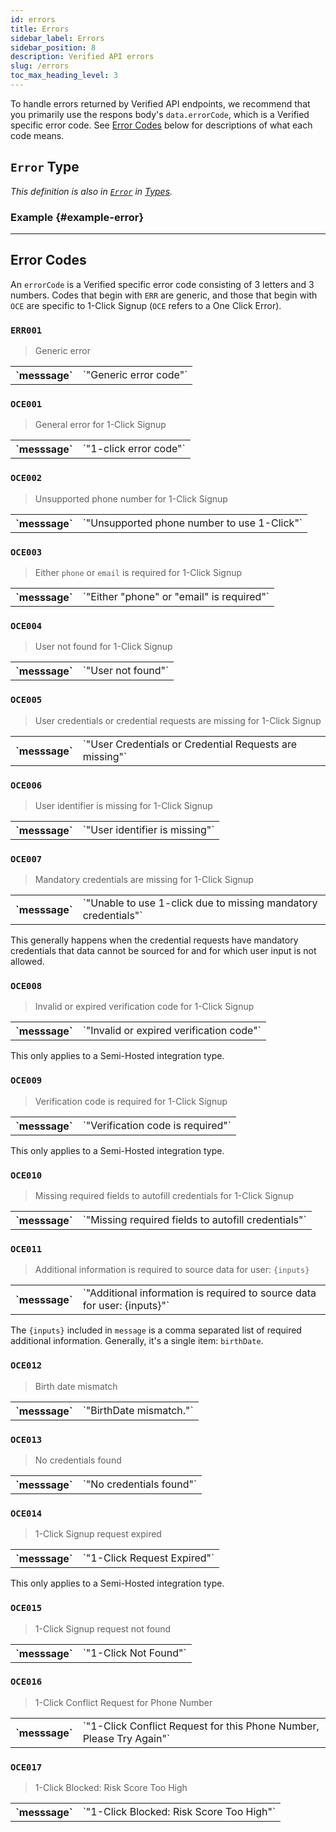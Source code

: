 ```yaml
---
id: errors
title: Errors
sidebar_label: Errors
sidebar_position: 8
description: Verified API errors
slug: /errors
toc_max_heading_level: 3
---
```




To handle errors returned by Verified API endpoints, we recommend that you primarily use the respons body's `data.errorCode`, which is a Verified specific error code. See [Error Codes](#error-codes) below for descriptions of what each code means.


## `Error` Type

_This definition is also in [`Error`](./types#error) in [Types](./types)._

<ErrorType/>


### Example {#example-error}

<ErrorExampleOce011/>

---

## Error Codes

An `errorCode` is a Verified specific error code consisting of 3 letters and 3 numbers. Codes that begin with `ERR` are generic, and those that begin with `OCE` are specific to 1-Click Signup (`OCE` refers to a One Click Error).


### `ERR001`

> Generic error

<table>
    <tr>
        <th>`messsage`</th>
        <td>`"Generic error code"`</td>
    </tr>
</table>


### `OCE001`

> General error for 1-Click Signup

<table>
    <tr>
        <th>`messsage`</th>
        <td>`"1-click error code"`</td>
    </tr>
</table>


### `OCE002`

> Unsupported phone number for 1-Click Signup

<table>
    <tr>
        <th>`messsage`</th>
        <td>`"Unsupported phone number to use 1-Click"`</td>
    </tr>
</table>


### `OCE003`

> Either `phone` or `email` is required for 1-Click Signup

<table>
    <tr>
        <th>`messsage`</th>
        <td>`"Either "phone" or "email" is required"`</td>
    </tr>
</table>


### `OCE004`

> User not found for 1-Click Signup

<table>
    <tr>
        <th>`messsage`</th>
        <td>`"User not found"`</td>
    </tr>
</table>


### `OCE005`

> User credentials or credential requests are missing for 1-Click Signup

<table>
    <tr>
        <th>`messsage`</th>
        <td>`"User Credentials or Credential Requests are missing"`</td>
    </tr>
</table>


### `OCE006`

> User identifier is missing for 1-Click Signup

<table>
    <tr>
        <th>`messsage`</th>
        <td>`"User identifier is missing"`</td>
    </tr>
</table>


### `OCE007`

> Mandatory credentials are missing for 1-Click Signup

<table>
    <tr>
        <th>`messsage`</th>
        <td>`"Unable to use 1-click due to missing mandatory credentials"`</td>
    </tr>
</table>

This generally happens  when the credential requests have mandatory credentials that data cannot be sourced for and for which user input is not allowed.


### `OCE008`

> Invalid or expired verification code for 1-Click Signup

<table>
    <tr>
        <th>`messsage`</th>
        <td>`"Invalid or expired verification code"`</td>
    </tr>
</table>

This only applies to a Semi-Hosted integration type.


### `OCE009`

> Verification code is required for 1-Click Signup

<table>
    <tr>
        <th>`messsage`</th>
        <td>`"Verification code is required"`</td>
    </tr>
</table>

This only applies to a Semi-Hosted integration type.


### `OCE010`

> Missing required fields to autofill credentials for 1-Click Signup

<table>
    <tr>
        <th>`messsage`</th>
        <td>`"Missing required fields to autofill credentials"`</td>
    </tr>
</table>


### `OCE011`

> Additional information is required to source data for user: `{inputs}`

<table>
    <tr>
        <th>`messsage`</th>
        <td>`"Additional information is required to source data for user: {inputs}"`</td>
    </tr>
</table>

The `{inputs}` included in `message` is a comma separated list of required additional information. Generally, it's a single item: `birthDate`.

<SandboxBirthDateAdmonition/>


### `OCE012`

> Birth date mismatch

<table>
    <tr>
        <th>`messsage`</th>
        <td>`"BirthDate mismatch."`</td>
    </tr>
</table>

<SandboxBirthDateAdmonition/>


### `OCE013`

> No credentials found

<table>
    <tr>
        <th>`messsage`</th>
        <td>`"No credentials found"`</td>
    </tr>
</table>


### `OCE014`

> 1-Click Signup request expired

<table>
    <tr>
        <th>`messsage`</th>
        <td>`"1-Click Request Expired"`</td>
    </tr>
</table>

This only applies to a Semi-Hosted integration type.


### `OCE015`

> 1-Click Signup request not found

<table>
    <tr>
        <th>`messsage`</th>
        <td>`"1-Click Not Found"`</td>
    </tr>
</table>


### `OCE016`

> 1-Click Conflict Request for Phone Number

<table>
  <tr>
    <th>`messsage`</th>
    <td>`"1-Click Conflict Request for this Phone Number, Please Try Again"`</td>
  </tr>
</table>


### `OCE017`

> 1-Click Blocked: Risk Score Too High

<table>
  <tr>
    <th>`messsage`</th>
    <td>`"1-Click Blocked: Risk Score Too High"`</td>
  </tr>
</table>
